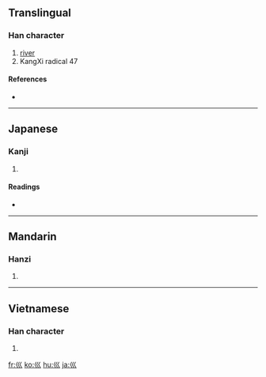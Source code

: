 {{also|川}}
==Translingual==
{{Han stroke|[[Image:巛-order.gif]]}}

===Han character===
{{Han char|rn=47|rad=巛|as=00|sn=3|four=|canj=女女女 (VVV), X女女女 (XVVV)}}

# [[river]]
# KangXi radical 47

====References====
* {{Han ref|kx=0323.180|dkj=08669|dj=0624.030|hdz=21097.080|uh=5DDB|ud=24027}}

----

==Japanese==

===Kanji===
{{ja-kanji|grade=|rs=巛00}}

# {{defn|Japanese}}

====Readings====
* {{ja-readings|on=[[せん]] (sen)|kun=[[かわ]] (kawa)}}

----

==Mandarin==

===Hanzi===
{{cmn-hanzi|pin=[[chuān]] ([[chuan1]])|wg=ch'uan<sup>1</sup>}}

# {{defn|Mandarin|sort=巛00}}

----

==Vietnamese==

===Han character===
{{vi-hantu|[[xuyên]], [[sào]]|rs=巛00}}

# {{defn|Vietnamese|sort=巛00}}

[[fr:巛]]
[[ko:巛]]
[[hu:巛]]
[[ja:巛]]